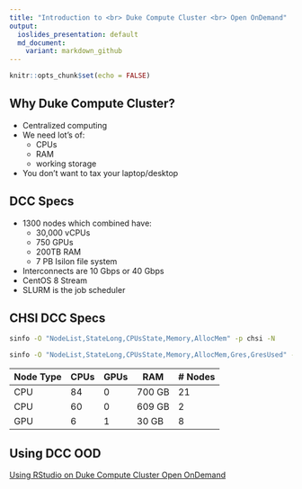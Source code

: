 ```yaml
---
title: "Introduction to <br> Duke Compute Cluster <br> Open OnDemand"
output:
  ioslides_presentation: default
  md_document:
    variant: markdown_github
---
```


```r
knitr::opts_chunk$set(echo = FALSE)
```

## Why Duke Compute Cluster?
  - Centralized computing
  - We need lot's of:
    - CPUs
    - RAM
    - working storage
  - You don't want to tax your laptop/desktop

## DCC Specs
  - 1300 nodes which combined have:
    - 30,000 vCPUs
    - 750 GPUs
    - 200TB RAM
    - 7 PB Isilon file system
  - Interconnects are 10 Gbps or 40 Gbps
  - CentOS 8 Stream
  - SLURM is the job scheduler

## CHSI DCC Specs
```bash
sinfo -O "NodeList,StateLong,CPUsState,Memory,AllocMem" -p chsi -N

```

```bash
sinfo -O "NodeList,StateLong,CPUsState,Memory,AllocMem,Gres,GresUsed" -p chsi-gpu -N
```

| Node Type | CPUs | GPUs | RAM    | # Nodes |
|-----------+------+------+--------+---------|
| CPU       |   84 |    0 | 700 GB |      21 |
| CPU       |   60 |    0 | 609 GB |       2 |
| GPU       |    6 |    1 | 30 GB  |       8 |

## Using DCC OOD

[Using RStudio on Duke Compute Cluster Open OnDemand](dcc_ood_rstudio.md)

